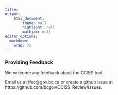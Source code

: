 ```yaml
---
title: 
output: 
    html_document:
        theme: null
        highlight: null
        mathjax: null
editor_options: 
  markdown: 
    wrap: 72
---
```


### Providing Feedback

We welcome any feedback about the CCISS tool. 

Email us at ffec@gov.bc.ca or create a github issue at https://github.com/bcgov/CCISS_Review/issues.
